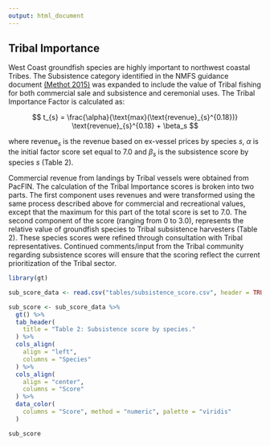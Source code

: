 ```yaml
---
output: html_document
---
```


## Tribal Importance

West Coast groundfish species are highly important to northwest coastal Tribes. The Subsistence category identified in the NMFS guidance document [(Methot 2015)](https://www.fisheries.noaa.gov/s3/dam-migration/prioritizingfishstockassessments_finalweb.pdf){target="_blank"} was expanded to include the value of Tribal fishing for both commercial sale and subsistence and ceremonial uses. The Tribal Importance Factor is calculated as:

$$
t_{s} = \frac{\alpha}{\text{max}(\text{revenue}_{s}^{0.18})} \text{revenue}_{s}^{0.18} + \beta_s
$$
  
where $\text{revenue}_s$ is the revenue based on ex-vessel prices by species $s$, $\alpha$ is the initial factor score set equal to 7.0 and $\beta_s$ is the subsistence score by species $s$ (Table 2).
  
Commercial revenue from landings by Tribal vessels were obtained from PacFIN. The calculation of the Tribal Importance scores is broken into two parts.  The first component uses revenues and were transformed using the same process described above for commercial and recreational values, except that the maximum for this part of the total score is set to 7.0. The second component of the score (ranging from 0 to 3.0), represents the relative value of groundfish species to Tribal subsistence harvesters (Table 2).  These species scores were refined through consultation with Tribal representatives.  Continued comments/input from the Tribal community regarding subsistence scores will ensure that the scoring reflect the current prioritization of the Tribal sector. 
  
```r
library(gt)

sub_score_data <- read.csv("tables/subsistence_score.csv", header = TRUE) 

sub_score <- sub_score_data %>%
  gt() %>%
  tab_header(
    title = "Table 2: Subsistence score by species."
  ) %>%
  cols_align(
    align = "left",
    columns = "Species"
  ) %>%
  cols_align(
    align = "center",
    columns = "Score"
  ) %>%
  data_color(
    columns = "Score", method = "numeric", palette = "viridis"
  )

sub_score
```

